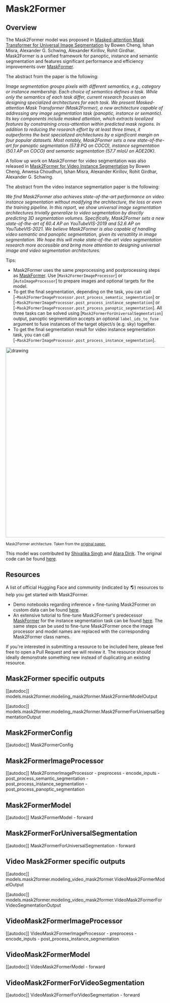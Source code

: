 <!--Copyright 2022 The HuggingFace Team. All rights reserved.

Licensed under the Apache License, Version 2.0 (the "License"); you may not use this file except in compliance with
the License. You may obtain a copy of the License at

http://www.apache.org/licenses/LICENSE-2.0

Unless required by applicable law or agreed to in writing, software distributed under the License is distributed on
an "AS IS" BASIS, WITHOUT WARRANTIES OR CONDITIONS OF ANY KIND, either express or implied. See the License for the
specific language governing permissions and limitations under the License.
-->

# Mask2Former

## Overview

The Mask2Former model was proposed in [Masked-attention Mask Transformer for Universal Image Segmentation](https://arxiv.org/abs/2112.01527) by Bowen Cheng, Ishan Misra, Alexander G. Schwing, Alexander Kirillov, Rohit Girdhar. Mask2Former is a unified framework for panoptic, instance and semantic segmentation and features significant performance and efficiency improvements over [MaskFormer](maskformer).

The abstract from the paper is the following:

*Image segmentation groups pixels with different semantics, e.g., category or instance membership. Each choice
of semantics defines a task. While only the semantics of each task differ, current research focuses on designing specialized architectures for each task. We present Masked-attention Mask Transformer (Mask2Former), a new architecture capable of addressing any image segmentation task (panoptic, instance or semantic). Its key components include masked attention, which extracts localized features by constraining cross-attention within predicted mask regions. In addition to reducing the research effort by at least three times, it outperforms the best specialized architectures by a significant margin on four popular datasets. Most notably, Mask2Former sets a new state-of-the-art for panoptic segmentation (57.8 PQ on COCO), instance segmentation (50.1 AP on COCO) and semantic segmentation (57.7 mIoU on ADE20K).*

A follow up work on Mask2Former for video segmentation was also released in [Mask2Former for Video Instance Segmentation](https://arxiv.org/abs/2112.10764) by Bowen Cheng, Anwesa Choudhuri, Ishan Misra, Alexander Kirillov, Rohit Girdhar, Alexander G. Schwing. 

The abstract from the video instance segmentation paper is the following:

*We find Mask2Former also achieves state-of-the-art performance on video instance segmentation without modifying the architecture, the loss or even the training pipeline. In this report, we show universal image segmentation architectures trivially generalize to video segmentation by directly predicting 3D segmentation volumes. Specifically, Mask2Former sets a new state-of-the-art of 60.4 AP on YouTubeVIS-2019 and 52.6 AP on YouTubeVIS-2021. We believe Mask2Former is also capable of handling video semantic and panoptic segmentation, given its versatility in image segmentation. We hope this will make state-of-the-art video segmentation research more accessible and bring more attention to designing universal image and video segmentation architectures.*

Tips:
- Mask2Former uses the same preprocessing and postprocessing steps as [MaskFormer](maskformer). Use [`Mask2FormerImageProcessor`] or [`AutoImageProcessor`] to prepare images and optional targets for the model.
- To get the final segmentation, depending on the task, you can call [`~Mask2FormerImageProcessor.post_process_semantic_segmentation`] or [`~Mask2FormerImageProcessor.post_process_instance_segmentation`] or [`~Mask2FormerImageProcessor.post_process_panoptic_segmentation`]. All three tasks can be solved using [`Mask2FormerForUniversalSegmentation`] output, panoptic segmentation accepts an optional `label_ids_to_fuse` argument to fuse instances of the target object/s (e.g. sky) together.
- To get the final segmentation result for video instance segmentation task, you can call [`~Mask2FormerImageProcessor.post_process_instance_segmentation`].

<img src="https://huggingface.co/datasets/huggingface/documentation-images/resolve/main/transformers/model_doc/mask2former_architecture.jpg" alt="drawing" width="600"/>

<small> Mask2Former architecture. Taken from the <a href="https://arxiv.org/abs/2112.01527">original paper.</a> </small>

This model was contributed by [Shivalika Singh](https://huggingface.co/shivi) and [Alara Dirik](https://huggingface.co/adirik). The original code can be found [here](https://github.com/facebookresearch/Mask2Former).

## Resources

A list of official Hugging Face and community (indicated by 🌎) resources to help you get started with Mask2Former.

- Demo notebooks regarding inference + fine-tuning Mask2Former on custom data can be found [here](https://github.com/NielsRogge/Transformers-Tutorials/tree/master/Mask2Former).
- An extensive tutorial to fine-tune Mask2Former's predecessor [MaskFormer](maskformer) for the instance segmentation task can be found [here](https://pyimagesearch.com/2023/03/13/train-a-maskformer-segmentation-model-with-hugging-face-transformers/). The same steps can be used to fine-tune Mask2Former once the image processor and model names are replaced with the corresponding Mask2Former class names.

If you're interested in submitting a resource to be included here, please feel free to open a Pull Request and we will review it.
The resource should ideally demonstrate something new instead of duplicating an existing resource.

## Mask2Former specific outputs

[[autodoc]] models.mask2former.modeling_mask2former.Mask2FormerModelOutput

[[autodoc]] models.mask2former.modeling_mask2former.Mask2FormerForUniversalSegmentationOutput

## Mask2FormerConfig

[[autodoc]] Mask2FormerConfig

## Mask2FormerImageProcessor

[[autodoc]] Mask2FormerImageProcessor
    - preprocess
    - encode_inputs
    - post_process_semantic_segmentation
    - post_process_instance_segmentation
    - post_process_panoptic_segmentation

## Mask2FormerModel

[[autodoc]] Mask2FormerModel
    - forward

## Mask2FormerForUniversalSegmentation

[[autodoc]] Mask2FormerForUniversalSegmentation
    - forward

## Video Mask2Former specific outputs

[[autodoc]] models.mask2former.modeling_video_mask2former.VideoMask2FormerModelOutput

[[autodoc]] models.mask2former.modeling_video_mask2former.VideoMask2FormerForVideoSegmentationOutput


## VideoMask2FormerImageProcessor

[[autodoc]] VideoMask2FormerImageProcessor
    - preprocess
    - encode_inputs
    - post_process_instance_segmentation

## VideoMask2FormerModel

[[autodoc]] VideoMask2FormerModel
    - forward

## VideoMask2FormerForVideoSegmentation

[[autodoc]] VideoMask2FormerForVideoSegmentation
    - forward